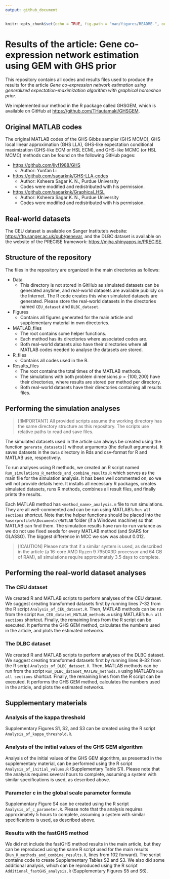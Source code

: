 ```yaml
---
output: github_document
---
```


```r
knitr::opts_chunk$set(echo = TRUE, fig.path = "man/figures/README-", out.width = "100%")
```

# Results of the article: Gene co-expression network estimation using GEM with GHS prior

This repository contains all codes and results files used to produce the results for the article *Gene co-expression network estimation using generalized expectation-maximization algorithm with graphical horseshoe prior*.

We implemented our method in the R package called GHSGEM, which is available on GitHub at <https://github.com/THautamaki/GHSGEM>.

## Original MATLAB codes

The original MATLAB codes of the GHS Gibbs sampler (GHS MCMC), GHS local linear approximation (GHS LLA), GHS-like expectation conditional maximization (GHS-like ECM or HSL ECM), and GHS-like MCMC (or HSL MCMC) methods can be found on the following GitHub pages:

-   <https://github.com/liyf1988/GHS>
    -   Author: Yunfan Li
-   <https://github.com/sagarknk/GHS-LLA-codes>
    -   Author: Ksheera Sagar K. N., Purdue University
    -   Codes were modified and redistributed with his permission.
-   <https://github.com/sagarknk/Graphical_HSL>
    -   Author: Ksheera Sagar K. N., Purdue University
    -   Codes were modified and redistributed with his permission.

## Real-world datasets

The CEU dataset is available on Sanger Institute's website: <https://ftp.sanger.ac.uk/pub/genevar>, and the DLBC dataset is available on the website of the PRECISE framework: <https://mjha.shinyapps.io/PRECISE>.

## Structure of the repository

The files in the repository are organized in the main directories as follows:

-   Data
    -   This directory is not stored in GitHub as simulated datasets can be generated anytime, and real-world datasets are available publicly on the Internet. The R code creates this when simulated datasets are generated. Please store the real-world datasets in the directories named `CEU_dataset` and `DLBC_dataset`.
-   Figures
    -   Contains all figures generated for the main article and supplementary material in own directories.
-   MATLAB_files
    -   The root contains some helper functions.
    -   Each method has its directories where associated codes are.
    -   Both real-world datasets also have their directories where all MATLAB codes needed to analyse the datasets are stored.
-   R_files
    -   Contains all codes used in the R.
-   Results_files
    -   The root contains the total times of the MATLAB methods.
    -   The simulations with both problem dimensions $p = \{100, 200\}$ have their directories, where results are stored per method per directory.
    -   Both real-world datasets have their directories containing all results files.

## Performing the simulation analyses

> [!IMPORTANT]
> All provided scripts assume the working directory has the same directory structure as this repository. The scripts use relative paths to read and save files.

The simulated datasets used in the article can always be created using the function `generate_datasets()` without arguments (the default arguments). It saves datasets in the `Data` directory in Rds and csv-format for R and MATLAB use, respectively.

To run analyses using R methods, we created an R script named `Run_simulations_R_methods_and_combine_results.R` which serves as the main file for the simulation analysis. It has been well commented on, so we will not provide details here. It installs all necessary R packages, creates simulated datasets, runs R methods, combines all result files, and finally prints the results.

Each MATLAB method has `<method_name>_analysis.m` file to run simulations. They are all well-commented and can be run using MATLAB's `Run all sections` shortcut. Note that the helper functions should be placed into the `%userprofile%\Documents\MATLAB` folder (if a Windows machine) so that MATLAB can find them. The simulation results have run-to-run variance as we do not use fixed seeds for every MATLAB method (and StARS for GLASSO). The biggest difference in MCC we saw was about 0.012.

>[!CAUTION]
>Please note that if a similar system is used, as described in the article (a 16-core AMD Ryzen 9 7950X3D processor and 64 GB of RAM), all simulations require approximately 3.5 days to complete.

## Performing the real-world dataset analyses

### The CEU dataset

We created R and MATLAB scripts to perform analyses of the CEU dataset. We suggest creating transformed datasets first by running lines 7--32 from the R script `Analysis_of_CEU_dataset.R`. Then, MATLAB methods can be run from the script `Run_CEU_dataset_MATLAB_methods.m` using MATLAB's `Run all sections` shortcut. Finally, the remaining lines from the R script can be executed. It performs the GHS GEM method, calculates the numbers used in the article, and plots the estimated networks.

### The DLBC dataset

We created R and MATLAB scripts to perform analyses of the DLBC dataset. We suggest creating transformed datasets first by running lines 8--32 from the R script `Analysis_of_DLBC_dataset.R`. Then, MATLAB methods can be run from the script `Run_DLBC_dataset_MATLAB_methods.m` using MATLAB's `Run all sections` shortcut. Finally, the remaining lines from the R script can be executed. It performs the GHS GEM method, calculates the numbers used in the article, and plots the estimated networks.

## Supplementary materials

### Analysis of the kappa threshold

Supplementary Figures S1, S2, and S3 can be created using the R script `Analysis_of_kappa_threshold.R`.

### Analysis of the initial values of the GHS GEM algorithm

Analysis of the initial values of the GHS GEM algorithm, as presented in the supplementary material, can be performed using the R script `Analysis_of_initial_values.R` (Supplementary Table S1). Please note that the analysis requires several hours to complete, assuming a system with similar specifications is used, as described above.

### Parameter c in the global scale parameter formula

Supplementary Figure S4 can be created using the R script `Analysis_of_c_parameter.R`. Please note that the analysis requires approximately 5 hours to complete, assuming a system with similar specifications is used, as described above.

### Results with the fastGHS method

We did not include the fastGHS method results in the main article, but they can be reproduced using the same R script used for the main results (`Run_R_methods_and_combine_results.R`, lines from 102 forward). The script contains code to create Supplementary Tables S2 and S3. We also did some additional analysis, which can be reproduced using the R script `Additional_fastGHS_analysis.R` (Supplementary Figures S5 and S6).
